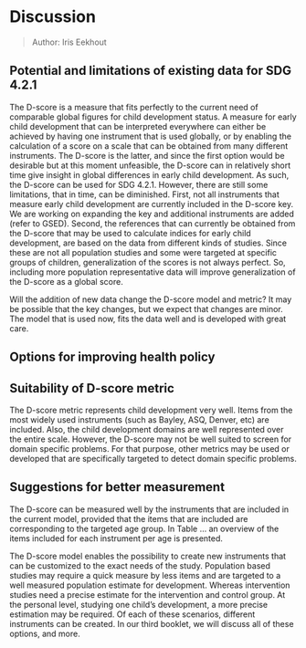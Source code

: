 # Discussion {#ch:discussion2}

> Author: Iris Eekhout

## Potential and limitations of existing data for SDG 4.2.1

The D-score is a measure that fits perfectly to the current need of comparable global figures for child development status. A measure for early child development that can be interpreted everywhere can either be achieved by having one instrument that is used globally, or by enabling the calculation of a score on a scale that can be obtained from many different instruments. The D-score is the latter, and since the first option would be desirable but at this moment unfeasible, the D-score can in relatively short time give insight in global differences in early child development. As such, the D-score can be used for SDG 4.2.1. However, there are still some limitations, that in time, can be diminished. First, not all instruments that measure early child development are currently included in the D-score key. We are working on expanding the key and additional instruments are added (refer to GSED). Second, the references that can currently be obtained from the D-score that may be used to calculate indices for early child development, are based on the data from different kinds of studies. Since these are not all population studies and some were targeted at specific groups of children, generalization of the scores is not always perfect. So, including more population representative data will improve generalization of the D-score as a global score.

Will the addition of new data change the D-score model and metric? It may be possible that the key changes, but we expect that changes are minor. The model that is used now, fits the data well and is developed with great care.

## Options for improving health policy

## Suitability of D-score metric

The D-score metric represents child development very well. Items from the most widely used instruments (such as Bayley, ASQ, Denver, etc) are included. Also, the child development domains are well represented over the entire scale. However, the D-score may not be well suited to screen for domain specific problems. For that purpose, other metrics may be used or developed that are specifically targeted to detect domain specific problems.

## Suggestions for better measurement

The D-score can be measured well by the instruments that are included in the current model, provided that the items that are included are corresponding to the targeted age group. In Table ... an overview of the items included for each instrument per age is presented.

The D-score model enables the possibility to create new instruments that can be customized to the exact needs of the study. Population based studies may require a quick measure by less items and are targeted to a well measured population estimate for development. Whereas intervention studies need a precise estimate for the intervention and control group. At the personal level, studying one child's development, a more precise estimation may be required. Of each of these scenarios, different instruments can be created. In our third booklet, we will discuss all of these options, and more.
